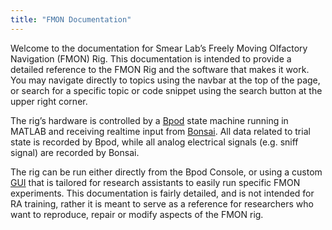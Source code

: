 ```yaml
---
title: "FMON Documentation"
---
```


Welcome to the documentation for Smear Lab's Freely Moving Olfactory Navigation (FMON) Rig. This documentation is intended to provide a detailed reference to the FMON Rig and the software that makes it work. You may navigate directly to topics using the navbar at the top of the page, or search for a specific topic or code snippet using the search button at the upper right corner.

The rig's hardware is controlled by a [Bpod](bpod.qmd) state machine running in MATLAB and receiving realtime input from [Bonsai](bonsai.qmd). All data related to trial state is recorded by Bpod, while all analog electrical signals (e.g. sniff signal) are recorded by Bonsai.

The rig can be run either directly from the Bpod Console, or using a custom [GUI](gui.qmd) that is tailored for research assistants to easily run specific FMON experiments. This documentation is fairly detailed, and is not intended for RA training, rather it is meant to serve as a reference for researchers who want to reproduce, repair or modify aspects of the FMON rig.

